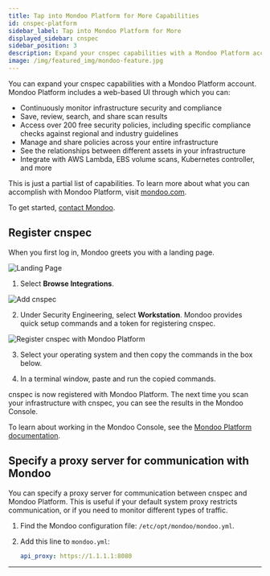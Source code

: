 ```yaml
---
title: Tap into Mondoo Platform for More Capabilities
id: cnspec-platform
sidebar_label: Tap into Mondoo Platform for More
displayed_sidebar: cnspec
sidebar_position: 3
description: Expand your cnspec capabilities with a Mondoo Platform account.
image: /img/featured_img/mondoo-feature.jpg
---
```


You can expand your cnspec capabilities with a Mondoo Platform account. Mondoo Platform includes a web-based UI through which you can:

- Continuously monitor infrastructure security and compliance
- Save, review, search, and share scan results
- Access over 200 free security policies, including specific compliance checks against regional and industry guidelines
- Manage and share policies across your entire infrastructure
- See the relationships between different assets in your infrastructure
- Integrate with AWS Lambda, EBS volume scans, Kubernetes controller, and more

This is just a partial list of capabilities. To learn more about what you can accomplish with Mondoo Platform, visit [mondoo.com](https://mondoo.com).

To get started, [contact Mondoo](https://mondoo.com/contact).

## Register cnspec

When you first log in, Mondoo greets you with a landing page.

![Landing Page](/img/platform/start/welcome_to_mondoo.png)

1. Select **Browse Integrations**.

![Add cnspec](/img//cnspec/cnspec-add-integration.png)

2. Under Security Engineering, select **Workstation**. Mondoo provides quick setup commands and a token for registering cnspec.

![Register cnspec with Mondoo Platform](/img/cnspec/cnspec-platform-quick-setup.png)

3. Select your operating system and then copy the commands in the box below.

4. In a terminal window, paste and run the copied commands.

cnspec is now registered with Mondoo Platform. The next time you scan your infrastructure with cnspec, you can see the results in the Mondoo Console.

To learn about working in the Mondoo Console, see the [Mondoo Platform documentation](/platform/home/).

## Specify a proxy server for communication with Mondoo

You can specify a proxy server for communication between cnspec and Mondoo Platform. This is useful if your default system proxy restricts communication, or if you need to monitor different types of traffic.

1. Find the Mondoo configuration file: `/etc/opt/mondoo/mondoo.yml`.

2. Add this line to `mondoo.yml`:

   ```yaml
   api_proxy: https://1.1.1.1:8080
   ```

---
